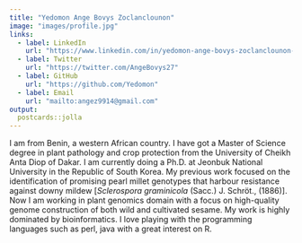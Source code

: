 ```yaml
---
title: "Yedomon Ange Bovys Zoclanclounon"
image: "images/profile.jpg"
links:
  - label: LinkedIn
    url: "https://www.linkedin.com/in/yedomon-ange-bovys-zoclanclounon-660a1755/"
  - label: Twitter
    url: "https://twitter.com/AngeBovys27"
  - label: GitHub
    url: "https://github.com/Yedomon"
  - label: Email
    url: "mailto:angez9914@gmail.com"
output:
  postcards::jolla
---
```

 
I am from Benin, a western African country. I have got a Master of Science degree in plant pathology and crop protection from the University of Cheikh Anta Diop of Dakar. I am currently doing a Ph.D. at Jeonbuk National University in the Republic of South Korea. My previous work focused on the identification of promising pearl millet genotypes that harbour resistance against downy mildew [*Sclerospora graminicola* (Sacc.) J. Schröt., (1886)]. Now I am working in plant genomics domain with a focus on high-quality genome construction of both wild and cultivated sesame. My work is highly dominated by bioinformatics. I love playing with the programming languages such as perl, java with a great interest on R.
